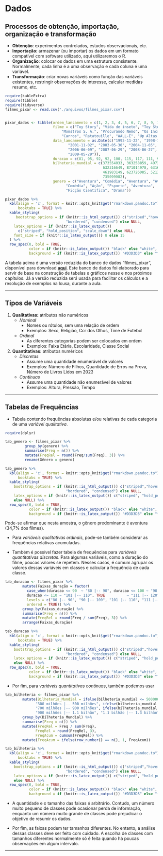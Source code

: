 # Dados {#dados_4}

## Processos de obtenção, importação, organização e transformação

- **Obtenção**: experimentos controlados, estudos observacionais, etc.
- **Importação**: armazenar (ou importar) os dados em um formato compatível com software utilizado, aqui utilizaremos o R.
- **Organização**: colocar os dados em uma estrutura consistente. Normalmente, cada linha é a uma observação e cada coluna é uma variável.
- **Transformação**: criar novas variáveis como função das variáveis existentes, restringir observações de interesse, calcular medidas resumo, etc.


```r
require(kableExtra)
require(tibble)
require(tidyverse)  
filmes_pixar <- read.csv("./arquivos/filmes_pixar.csv")


pixar_dados <- tibble(ordem_lancamento = c(1, 2, 3, 4, 5, 6, 7, 8, 9, 10),
                      filme = c("Toy Story", "Vida de inseto", "Toy Story 2", 
                          "Monstros S. A.", "Procurando Nemo", "Os Incríveis", 
                          "Carros", "Ratatouille", "WALL-E", "Up Altas Aventuras"),
                      data_lancamento = as.Date(c("1995-11-22", "1998-11-25", "1999-11-24", 
                             "2001-11-02", "2003-05-30", "2004-11-05", 
                             "2006-06-09", "2007-06-29", "2008-06-27", 
                             "2009-05-29")),
                      duracao = c(81, 95, 92, 92, 100, 115, 117, 111, 98, 96),
                      bilheteria_mundial = c(373554033, 363258859, 497374776, 
                                             632316649, 871014978, 631606713, 
                                             461983149, 623726085, 521311860, 
                                             735099082),
                      genero = c("Aventura", "Comédia", "Aventura", "Aventura", 
                            "Comédia", "Ação", "Esporte", "Aventura", 
                            "Ficção Científica", "Drama"))

pixar_dados %>% 
  kbl(align = 'c', format = knitr::opts_knit$get("rmarkdown.pandoc.to"), 
      booktabs = TRUE) %>% 
  kable_styling(
     bootstrap_options = if (knitr::is_html_output()) c("striped","hover", 
                            "bordered", "condensed") else NULL, 
    latex_options = if (knitr::is_latex_output()) 
      c("striped", "hold_position", "scale_down") else NULL,
    font_size = if (knitr::is_latex_output()) 8 else 15
  ) %>% 
  row_spec(0, bold = TRUE, 
           color = if (knitr::is_latex_output()) "black" else "white", 
           background = if (knitr::is_latex_output()) "#D3D3D3" else "firebrick")
```

A tabela acima é uma versão reduzida do banco de dados "filmes_pixar", disponível para download **[aqui](filmes_pixar.csv)**. 
Este banco de dados foi elaborado para servir de base na construção de tabelas e gráficos nesse e nos próximos capítulos. Já a versão reduzida será usada para facilitar os cálculos e a resolução de exemplos na lousa, durante a aula.

---

## Tipos de Variáveis 

1. **Qualitativas:** atributos não numéricos
   - *Nominal*   
     * Nomes ou rótulos, sem uma relação de ordem   
     * Exemplos: Sexo, Religião, Cor dos Olhos, Time de Futebol  
   - *Ordinal*   
     * As diferentes categorias podem ser colocados em ordem   
     * Exemplos: Faixa Etária, Escolaridade, Classe Social  

2. **Quantitativas:** atributos numéricos   
   - *Discretas*   
     * Assume uma quantidade enumerável de valores   
     * Exemplos: Número de Filhos, Quantidade de Erros na Prova, Número de Livros Lidos em 2023 
   - *Contínuas*  
     * Assume uma quantidade não enumerável de valores   
     * Exemplos: Altura, Pressão, Tempo  

---

## Tabelas de Frequências

- Tabela contendo frequências absolutas e/ou relativas de cada categoria de uma *variável qualitativa*. 

```r
require(dplyr)

tab_genero <- filmes_pixar %>% 
         group_by(genero) %>% 
         summarise(Freq = n()) %>% 
         mutate(FreqRel = round(Freq/sum(Freq), 3)) %>% 
         rename(Gênero = genero)

tab_genero %>% 
  kbl(align = 'c', format = knitr::opts_knit$get("rmarkdown.pandoc.to"), 
      booktabs = TRUE) %>% 
  kable_styling(
    bootstrap_options = if (knitr::is_html_output()) c("striped","hover", 
                            "bordered", "condensed") else NULL, 
    latex_options = if (knitr::is_latex_output()) c("striped", "hold_position") 
    else NULL) %>% 
  row_spec(0, bold = TRUE,
           color = if (knitr::is_latex_output()) "black" else "white", 
           background = if (knitr::is_latex_output()) "#D3D3D3" else "firebrick")
```

Pode-se afirmar que nesta amostra, o gênero predominante é aventura (34,7% dos filmes).

- Para *variáveis qualitativas ordinais*, pode-se também considerar as frequências relativas acumuladas. 

- Também é possível fazer tabela de frequências para *variáveis quantitativas discretas*. Para algumas variáveis, como a duração do filme, poucos valores se repetem. Nesses casos, é comum agrupar os valores dessas variáveis em classes e calcular a frequência de cada classe. 

```r
tab_duracao <- filmes_pixar %>%
        mutate(Faixas_duração = factor(
          case_when(duracao <= 90  ~ "80 |-- 90", duracao <= 100 ~ "90 |-- 100",
          duracao <= 110 ~ "101 |-- 110", TRUE          ~ "111 |-- 120"),
          levels = c("80 |-- 90", "90 |-- 100", "101 |-- 110", "111 |-- 120"), 
          ordered = TRUE)) %>%
        group_by(Faixas_duração) %>%
        summarise(Freq = n()) %>%
        mutate(FreqRel = round(Freq / sum(Freq), 3)) %>%
        arrange(Faixas_duração)

tab_duracao %>% 
  kbl(align = 'c', format = knitr::opts_knit$get("rmarkdown.pandoc.to"), 
      booktabs = TRUE) %>% 
  kable_styling(
    bootstrap_options = if (knitr::is_html_output()) c("striped","hover", 
                            "bordered", "condensed") else NULL, 
    latex_options = if (knitr::is_latex_output()) c("striped", "hold_position") 
    else NULL) %>% 
  row_spec(0, bold = TRUE, 
           color = if (knitr::is_latex_output()) "black" else "white", 
           background = if (knitr::is_latex_output()) "#D3D3D3" else "firebrick")
```

- Por fim, para *variáveis quantitativas contínuas*, também podemos usar  

```r
tab_bilheteria <- filmes_pixar %>%
        mutate(Bilheteria_Mundial = ifelse(bilheteria_mundial <= 500000000, 
              "300 milhões |-- 500 milhões", ifelse(bilheteria_mundial <= 700000000,                              "500 milhões |-- 700 milhões", ifelse(bilheteria_mundial <= 900000000, 
              "700 milhões |-- 900 milhões", ifelse(bilheteria_mundial <= 1100000000, 
              "900 milhões |-- 1.1 bilhão", "1.1 bilhão |-- 1.3 bilhão"))))) %>%
        group_by(Bilheteria_Mundial) %>% 
        summarise(Freq = n()) %>% 
        mutate(FreqRel = Freq / sum(Freq),  
              FreqRel = round(FreqRel, 3),  
              FreqAcum = cumsum(FreqRel)) %>%
        mutate(FreqAcum = ifelse(row_number() == n(), 1, FreqAcum)) 

tab_bilheteria %>% 
  kbl(align = 'c', format = knitr::opts_knit$get("rmarkdown.pandoc.to"), 
      booktabs = TRUE) %>% 
  kable_styling(
    bootstrap_options = if (knitr::is_html_output()) c("striped","hover", 
                            "bordered", "condensed") else NULL, 
    latex_options = if (knitr::is_latex_output()) c("striped", "hold_position") 
    else NULL) %>% 
  row_spec(0, bold = TRUE, 
           color = if (knitr::is_latex_output()) "black" else "white", 
           background = if (knitr::is_latex_output()) "#D3D3D3" else "firebrick")  
``` 

- A quantidade e o tamanho das faixas é arbitrário. Contudo, um número muito pequeno de classes pode ocasionar perda de informação, enquanto um número muito grande de classes pode prejudicar o objetivo de resumir os dados.  

- Por fim, as faixas podem ter tamanhos diferentes. No entanto, a análise dessas classes deve ser feito com cuidado. A escolha de classes com tamanhos diferentes normalmente só é feita quando há poucas observações em algum intervalo. 

---